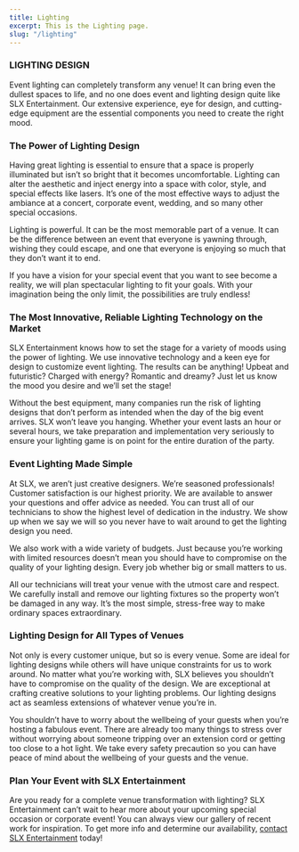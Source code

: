 ```yaml
---
title: Lighting
excerpt: This is the Lighting page.
slug: "/lighting"
---
```


<Block src="inner-hero" heading="Illuminate In Harmony" image="url('https://res.cloudinary.com/slxent/image/upload/v1605219472/Portfolio/lighting-bg_nz34ez.webp')" image="url('https://res.cloudinary.com/slxent/image/upload/v1605219471/Portfolio/lighting-bg_gsyp4d.jpg')" />

<Section py="8|12|16|24">

<Container width="90vw|70vw|50vw">


<H3 textAlign="center">LIGHTING DESIGN</H3>

Event lighting can completely transform any venue! It can bring even the dullest spaces to life, and no one does event and lighting design quite like SLX Entertainment. Our extensive experience, eye for design, and cutting-edge equipment are the essential components you need to create the right mood.

### The Power of Lighting Design
Having great lighting is essential to ensure that a space is properly illuminated but isn’t so bright that it becomes uncomfortable. Lighting can alter the aesthetic and inject energy into a space with color, style, and special effects like lasers. It’s one of the most effective ways to adjust the ambiance at a concert, corporate event, wedding, and so many other special occasions.

Lighting is powerful. It can be the most memorable part of a venue. It can be the difference between an event that everyone is yawning through, wishing they could escape, and one that everyone is enjoying so much that they don’t want it to end.

If you have a vision for your special event that you want to see become a reality, we will plan spectacular lighting to fit your goals. With your imagination being the only limit, the possibilities are truly endless!

### The Most Innovative, Reliable Lighting Technology on the Market

SLX Entertainment knows how to set the stage for a variety of moods using the power of lighting. We use innovative technology and a keen eye for design to customize event lighting. The results can be anything! Upbeat and futuristic? Charged with energy? Romantic and dreamy? Just let us know the mood you desire and we’ll set the stage! 

Without the best equipment, many companies run the risk of lighting designs that don’t perform as intended when the day of the big event arrives. SLX won’t leave you hanging. Whether your event lasts an hour or several hours, we take preparation and implementation very seriously to ensure your lighting game is on point for the entire duration of the party.

### Event Lighting Made Simple 
At SLX, we aren’t just creative designers. We’re seasoned professionals! Customer satisfaction is our highest priority. We are available to answer your questions and offer advice as needed. You can trust all of our technicians to show the highest level of dedication in the industry. We show up when we say we will so you never have to wait around to get the lighting design you need. 

We also work with a wide variety of budgets. Just because you’re working with limited resources doesn’t mean you should have to compromise on the quality of your lighting design. Every job whether big or small matters to us.

All our technicians will treat your venue with the utmost care and respect. We carefully install and remove our lighting fixtures so the property won’t be damaged in any way. It’s the most simple, stress-free way to make ordinary spaces extraordinary. 

### Lighting Design for All Types of Venues

Not only is every customer unique, but so is every venue. Some are ideal for lighting designs while others will have unique constraints for us to work around. No matter what you’re working with, SLX believes you shouldn’t have to compromise on the quality of the design. We are exceptional at crafting creative solutions to your lighting problems. Our lighting designs act as seamless extensions of whatever venue you’re in.

You shouldn’t have to worry about the wellbeing of your guests when you’re hosting a fabulous event. There are already too many things to stress over without worrying about someone tripping over an extension cord or getting too close to a hot light. We take every safety precaution so you can have peace of mind about the wellbeing of your guests and the venue. 

### Plan Your Event with SLX Entertainment

Are you ready for a complete venue transformation with lighting? SLX Entertainment can’t wait to hear more about your upcoming special occasion or corporate event! You can always view our gallery of recent work for inspiration. To get more info and determine our availability, <a href="/contact">contact SLX Entertainment</a> today!

</Container>

</Section>